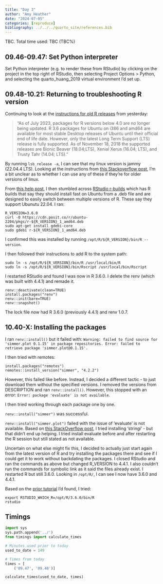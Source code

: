 ```yaml
---
title: "Day 3"
author: "Amy Heather"
date: "2024-07-05"
categories: [reproduce]
bibliography: ../../../quarto_site/references.bib
---
```


::: {.callout-note}

TBC. Total time used: TBC (TBC%)

:::

## 09.46-09.47: Set Python interpreter

Set Python interpreter (e.g. to render these from RStudio) by clicking on the project in the top right of RStudio, then selecting Project Options > Python, and selecting the quarto_huang_2019 virtual environment I'd set up.

## 09.48-10.21: Returning to troubleshooting R version

Continuing to look at the [instructions for old R releases](https://cloud.r-project.org/bin/linux/ubuntu/olderreleasesREADME.html) from yesterday:

> "As of July 2023, packages for R versions below 4.0 are no longer being updated. R 3.6 packages for Ubuntu on i386 and amd64 are available for most stable Desktop releases of Ubuntu until their official end of life date. However, only the latest Long Term Support (LTS) release is fully supported. As of November 18, 2018 the supported releases are Bionic Beaver (18.04;LTS), Xenial Xerus (16.04; LTS), and Trusty Tahr (14.04; LTS)."

By running `lsb_release -a`, I can see that my linux version is jammy (22.04.4 LTS). Looking at the instructions from [this Stackoverflow post](https://stackoverflow.com/questions/33652219/installing-older-version-of-r), I'm a bit unclear as to whether I can use any of these if they're for older versions of linux.

From [this help post](https://github.com/rstudio/renv/issues/254), I then stumbled across [RStudio r-builds](https://github.com/rstudio/r-builds) which has R builds that say they should install fast on Ubuntu from a .deb file and are designed to easily switch between multiple versions of R. These say they support Ubunutu 22.04. I ran:

```
R_VERSION=3.6.0
curl -O https://cdn.posit.co/r/ubuntu-2204/pkgs/r-${R_VERSION}_1_amd64.deb
sudo apt-get install gdebi-core
sudo gdebi r-${R_VERSION}_1_amd64.deb
```

I confirmed this was installed by running `/opt/R/${R_VERSION}/bin/R --version`.

I then followed their instructions to add R to the system path:

```
sudo ln -s /opt/R/${R_VERSION}/bin/R /usr/local/bin/R 
sudo ln -s /opt/R/${R_VERSION}/bin/Rscript /usr/local/bin/Rscript
```

I restarted RStudio and found I was now in R 3.6.0. I delete the renv (which was built with 4.4.1) and remade it.

```
renv::deactivate(clean=TRUE)
install.packages("renv")
renv::init(bare=TRUE)
renv::snapshot()
```

The lock file now had R 3.6.0 (previously 4.4.1) and renv 1.0.7.

## 10.40-X: Installing the packages

I ran `renv::install()` but it failed with: `Warning: failed to find source for 'simmer.plot 0.1.15' in package repositories. Error: failed to retrieve package 'simmer.plot@0.1.15'.`

I then tried with remotes:

```
install.packages("remotes")
remotes::install_version("simmer", "4.2.2")
```

However, this failed like before. Instead, I decided a different tactic - to just download them without the specified versions. I removed the versions from DESCRIPTION and ran `renv::install()`. However, this stopped with an error: `Error: package 'evaluate' is not available`.

I then tried working through each package one by one.

`renv::install("simmer")` was successful.

`renv::install("simmer.plot")` failed with the issue of 'evaluate' is not available. Based on [this StackOverflow post](https://github.com/r-lib/evaluate/issues/52), I tried installing 'stringi' - but that didn't end up helping. I tried install evaluate before and after restarting the R session but still stated as not available.

Uncertain on what else might fix this, I decided to actually just start again from the latest version of R and try installing the packages there and see if I could get it to work without backdating the packages. I closed RStudio and ran the commands as above but changed R_VERSION to 4.4.1. I also couldn't run the commands for symbolic link as it said the files already exist. I restarted R but still 3.6.0. Looking in `/opt/R/`, I can see I now have 3.6.0 and 4.4.1.

Based on the [prior tutorial](https://support.bioconductor.org/p/9157825/) I'd found, I tried:

```
export RSTUDIO_WHICH_R=/opt/R/3.6.0/bin/R
rstudio
```

## Timings

```python
import sys
sys.path.append('../')
from timings import calculate_times

# Minutes used prior to today
used_to_date = 149

# Times from today
times = [
    ('09.47', '09.48')]

calculate_times(used_to_date, times)
```
